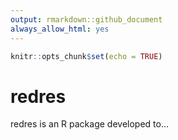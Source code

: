 ```yaml
---
output: rmarkdown::github_document
always_allow_html: yes
---
```


```r
knitr::opts_chunk$set(echo = TRUE)
```

# redres

redres is an R package developed to...
